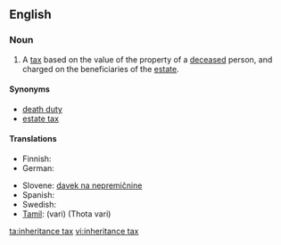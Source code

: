 {{wikipedia}}
==English==

===Noun===
{{en-noun|sg=[[inheritance]] [[tax]]|es}}

# A [[tax]] based on the value of the property of a [[deceased]] person, and charged on the beneficiaries of the [[estate]].

====Synonyms====
*[[death duty]]
*[[estate tax]]

====Translations====
{{trans-top}}
* Finnish: {{t-|fi|perintövero}}
* German: {{t|de|Erbschaftsteuer|f}}
{{trans-mid}}
* Slovene: [[davek na nepremičnine]] {{m}}
* Spanish: {{t-|es|impuesto sucesorio}}
* Swedish: {{t|sv|arvskatt|c}}
* [[Tamil]]: {{t|ta|வரி|xs=Tamil}} (vari) (Thota vari)
{{trans-bottom}}

[[ta:inheritance tax]]
[[vi:inheritance tax]]